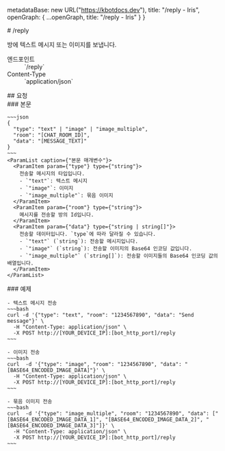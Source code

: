 
  metadataBase: new URL("https://kbotdocs.dev"),
  title: "/reply - Iris",
  openGraph: {
    ...openGraph,
    title: "/reply - Iris"
  }
}

<Section>
  # /reply

  방에 텍스트 메시지 또는 이미지를 보냅니다.

  <Dl>
    <Dt>엔드포인트</Dt>
    <Dd>
      <Endpoint method={"POST"}>`/reply`</Endpoint>
    </Dd>
    <Dt>Content-Type</Dt>
    <Dd>
      `application/json`
    </Dd>
  </Dl>
</Section>
<Section>
  ## 요청

  <Section>
    ### 본문

    ~~~json
    {
      "type": "text" | "image" | "image_multiple",
      "room": "[CHAT_ROOM_ID]",
      "data": "[MESSAGE_TEXT]"
    }
    ~~~
    <ParamList caption={"본문 매개변수"}>
      <ParamItem param={"type"} type={"string"}>
        전송할 메시지의 타입입니다.
        - `"text"`: 텍스트 메시지
        - `"image"`: 이미지
        - `"image_multiple"`: 묶음 이미지
      </ParamItem>
      <ParamItem param={"room"} type={"string"}>
        메시지를 전송할 방의 Id입니다.
      </ParamItem>
      <ParamItem param={"data"} type={"string | string[]"}>
        전송할 데이터입니다. `type`에 따라 달라질 수 있습니다.
        - `"text"` (`string`): 전송할 메시지입니다.
        - `"image"` (`string`): 전송할 이미지의 Base64 인코딩 값입니다.
        - `"image_multiple"` (`string[]`): 전송할 이미지들의 Base64 인코딩 값의 배열입니다.
      </ParamItem>
    </ParamList>
  </Section>
  <Section>
    ### 예제

    - 텍스트 메시지 전송
    ~~~bash
    curl -d '{"type": "text", "room": "1234567890", "data": "Send message"}' \
      -H "Content-Type: application/json" \
      -X POST http://[YOUR_DEVICE_IP]:[bot_http_port]/reply
    ~~~

    - 이미지 전송
    ~~~bash
    curl  -d '{"type": "image", "room": "1234567890", "data": "[BASE64_ENCODED_IMAGE_DATA]"}' \
      -H "Content-Type: application/json" \
      -X POST http://[YOUR_DEVICE_IP]:[bot_http_port]/reply
    ~~~

    - 묶음 이미지 전송
    ~~~bash
    curl  -d '{"type": "image_multiple", "room": "1234567890", "data": ["[BASE64_ENCODED_IMAGE_DATA_1]", "[BASE64_ENCODED_IMAGE_DATA_2]", "[BASE64_ENCODED_IMAGE_DATA_3]"]}' \
      -H "Content-Type: application/json" \
      -X POST http://[YOUR_DEVICE_IP]:[bot_http_port]/reply
    ~~~
  </Section>
</Section>